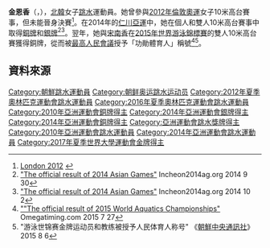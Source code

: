 {{noteTA|G1=Aquatics}}
{{Infobox sportsperson
|image       = 
|caption     =
|name        = 金恩香
|nickname    =
|birth_date  = {{birth_date_and_age|1991|10|21}}
|website     =
|birth_place = {{DPRK-PRK}}[[平壤市|平壤市]]
|nationality = {{DPRK}}
|residence   = 
|height      = 
|weight      =  
|retired     =
|country       = {{PRK}}
|sport         = [[跳水|跳水]]
|event         = 10米高台
|rank          =
|club          =
|collegeteam   =
|partner       = 
|former_partner =
|coach         =
|medaltemplates= <!-- see [[Template:MedalRelatedTemplates|Template:MedalRelatedTemplates]] -->
{{Medal|Sport|女子[[跳水|跳水]]}}
{{Medal|Country|{{PRK}}}}
{{MedalCompetition|[[世界游泳錦標賽|世界游泳錦標賽]]}}
{{Medal|Bronze|[[2015年世界游泳錦標賽|2015年 喀山]]|[[2015年世界游泳錦標賽跳水比賽|10米雙人高台]]}}
{{MedalCompetition|[[亞洲運動會|亞洲運動會]]}}
{{Medal|Silver|[[2014年亞洲運動會|2014年 仁川]]|[[2014年亞洲運動會跳水比賽|10米雙人高台]]}}
{{Medal|Bronze|[[2010年亞洲運動會|2010年 廣州]]|[[2010年亞洲運動會跳水比賽|10米雙人高台]]}}
{{Medal|Bronze|[[2014年亞洲運動會|2014年 仁川]]|[[2014年亞洲運動會跳水比賽|10米高台]]}}
{{MedalCompetition|[[世界大學運動會|世界大學運動會]]}}
{{Medal|Gold|[[2017年夏季世界大學運動會|2017年 臺北]]|[[2017年夏季世界大學運動會跳水比賽|10米雙人高台]]}}
}}

'''金恩香'''（{{lang|ko|김은향}}，{{bd|1991年|10月21日|||}}），[[北韓|北韓]]女子[[跳水|跳水]]運動員。她曾參與[[2012年夏季奧林匹克運動會|2012年倫敦奧運]]女子10米高台賽事，但未能晉身決賽<ref>[http://www.london2012.com/athlete/kim-un-hyang-1176676/ London 2012] {{webarchive|url=https://web.archive.org/web/20130526052956/http://www.london2012.com/athlete/kim-un-hyang-1176676/ |date=2013-05-26 }}</ref>。在2014年的[[2014年亞洲運動會|仁川亞運]]中，她在個人和雙人10米高台賽事中取得[[銅牌|銅牌]]和[[銀牌|銀牌]]<ref>[http://www.incheon2014ag.org/Sports/DV/Result?RSC=DVW202101&lang=en "The official result of 2014 Asian Games"] {{Wayback|url=http://www.incheon2014ag.org/Sports/DV/Result?RSC=DVW202101&lang=en |date=20150924051015 }} Incheon2014ag.org 2014 9 30</ref><ref>[http://www.incheon2014ag.org/Sports/DV/Result?RSC=DVW003101&lang=en "The official result of 2014 Asian Games"] {{webarchive|url=https://web.archive.org/web/20141028002115/http://www.incheon2014ag.org/Sports/DV/Result?RSC=DVW003101&lang=en |date=2014-10-28 }} Incheon2014ag.org 2014 10 2</ref>。翌年，她與[[宋南香|宋南香]]在[[2015年世界游泳錦標賽|2015年世界游泳錦標賽]]的雙人10米高台賽獲得銅牌，從而被[[最高人民會議|最高人民會議]]授予「功勛體育人」稱號<ref>[http://www.omegatiming.com/File/Download?id=00010F0006020504FFFFFFFFFFFFFF02 ""The official result of 2015 World Aquatics Championships"] {{Wayback|url=http://www.omegatiming.com/File/Download?id=00010F0006020504FFFFFFFFFFFFFF02 |date=20150924141332 }} Omegatiming.com 2015 7 27</ref><ref>"游泳世锦赛金牌运动员和教练被授予人民体育人称号" 《[[朝鮮中央通訊社|朝鮮中央通訊社]]》 2015 8 6</ref>。

==資料來源==
{{reflist}}

{{DEFAULTSORT:Kim, Un-hyang}}
[[Category:朝鮮跳水運動員|Category:朝鮮跳水運動員]]
[[Category:朝鲜奥运跳水运动员|Category:朝鲜奥运跳水运动员]]
[[Category:2012年夏季奧林匹克運動會跳水運動員|Category:2012年夏季奧林匹克運動會跳水運動員]]
[[Category:2016年夏季奧林匹克運動會跳水運動員|Category:2016年夏季奧林匹克運動會跳水運動員]]
[[Category:2010年亞洲運動會銅牌得主|Category:2010年亞洲運動會銅牌得主]]
[[Category:2014年亞洲運動會銀牌得主|Category:2014年亞洲運動會銀牌得主]]
[[Category:2014年亞洲運動會銅牌得主|Category:2014年亞洲運動會銅牌得主]]
[[Category:亞洲運動會跳水獎牌得主|Category:亞洲運動會跳水獎牌得主]]
[[Category:2010年亞洲運動會跳水運動員|Category:2010年亞洲運動會跳水運動員]]
[[Category:2014年亞洲運動會跳水運動員|Category:2014年亞洲運動會跳水運動員]]
[[Category:2017年夏季世界大學運動會金牌得主|Category:2017年夏季世界大學運動會金牌得主]]